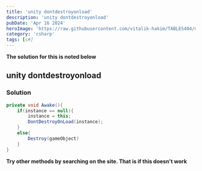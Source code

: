 ```yaml
---
title: 'unity dontdestroyonload'
description: 'unity dontdestroyonload'
pubDate: 'Apr 16 2024'
heroImage: 'https://raw.githubusercontent.com/vitalik-hakim/TABLES404/main/error_b/c%23.png'
category: 'csharp'
tags: [c#]
---
```


**The solution for this is noted below**

## unity dontdestroyonload

### Solution

```csharp
private void Awake(){
	if(instance == null){
		instance = this;
    	DontDestroyOnLoad(instance);
	}
	else{
		Destroy(gameObject)
	}
}
```

**Try other methods by searching on the site. That is if this doesn't work**
